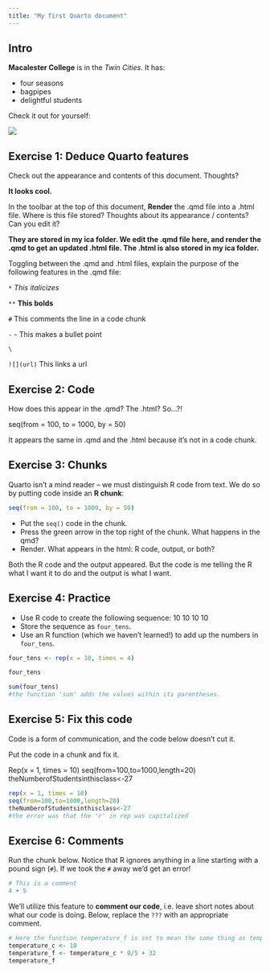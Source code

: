 ```yaml
---
title: "My first Quarto document"
---
```


## Intro


**Macalester College** is in the *Twin Cities*.
It has:

- four seasons
- bagpipes
- delightful students

Check it out for yourself:

![](https://www.macalester.edu/about/wp-content/uploads/sites/191/2019/12/campusmap336.png)





## Exercise 1: Deduce Quarto features

Check out the appearance and contents of this document. Thoughts? 

**It looks cool.**

In the toolbar at the top of this document, **Render** the .qmd file into a .html file. Where is this file stored? Thoughts about its appearance / contents? Can you edit it?

**They are stored in my ica folder. We edit the .qmd file here, and render the .qmd to get an updated .html file. The .html is also stored in my ica folder.**

Toggling between the .qmd and .html files, explain the purpose of the following features in the .qmd file:        

`*` *This italicizes* 

`**` **This bolds**

`#` This comments the line in a code chunk

`-` - This makes a bullet point

`\` \Thisdoessomething

`![](url)` This links a url



## Exercise 2: Code

How does this appear in the .qmd? The .html? So...?!

seq(from = 100, to = 1000, by = 50)

It appears the same in .qmd and the .html because it's not in a code chunk.

## Exercise 3: Chunks

Quarto isn't a mind reader -- we must distinguish R code from text.
We do so by putting code inside an **R chunk**:

```r
seq(from = 100, to = 1000, by = 50)
```

- Put the `seq()` code in the chunk.
- Press the green arrow in the top right of the chunk. What happens in the qmd?
- Render. What appears in the html: R code, output, or both?

Both the R code and the output appeared. But the code is me telling the R what I want it to do and the output is what I want. 

## Exercise 4: Practice

- Use R code to create the following sequence: 10 10 10 10
- Store the sequence as `four_tens`.
- Use an R function (which we haven't learned!) to add up the numbers in `four_tens`.

```r
four_tens <- rep(x = 10, times = 4)

four_tens

sum(four_tens)
#the function 'sum' adds the values within its parentheses.
```


## Exercise 5: Fix this code

Code is a form of communication, and the code below doesn't cut it.

Put the code in a chunk and fix it.

Rep(x = 1, times = 10)
seq(from=100,to=1000,length=20)
theNumberofStudentsinthisclass<-27

```r
rep(x = 1, times = 10)
seq(from=100,to=1000,length=20)
theNumberofStudentsinthisclass<-27
#the error was that the 'r' in rep was capitalized
```

## Exercise 6: Comments

Run the chunk below.
Notice that R ignores anything in a line starting with a pound sign (`#`).
If we took the `#` away we'd get an error!

```r
# This is a comment
4 + 5
```

We'll utilize this feature to **comment our code**, i.e. leave short notes about what our code is doing.
Below, replace the `???` with an appropriate comment.

```r
# Here the function temperature_f is set to mean the same thing as temperature_c
temperature_c <- 10
temperature_f <- temperature_c * 9/5 + 32
temperature_f
```
